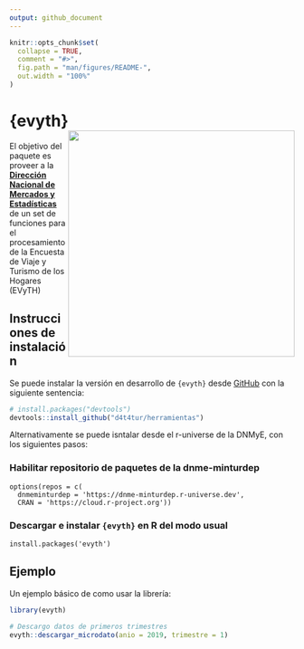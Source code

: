 ```yaml
---
output: github_document
---
```


<!-- README.md is generated from README.Rmd. Please edit that file -->

```r
knitr::opts_chunk$set(
  collapse = TRUE,
  comment = "#>",
  fig.path = "man/figures/README-",
  out.width = "100%"
)
```


# {evyth} <a href="https://dnme-minturdep.github.io/evyth/"><img src="man/figures/logo.png" align="right" height="400" style="float:right; height:400px;" /></a>

<!-- badges: start -->
<!-- badges: end -->

El objetivo del paquete es proveer a la [**Dirección Nacional de Mercados y Estadísticas**](https://www.yvera.tur.ar/sinta/) de un set de funciones para el procesamiento de la Encuesta de Viaje y Turismo de los Hogares (EVyTH)

## Instrucciones de instalación 


Se puede instalar la versión en desarrollo de `{evyth}` desde [GitHub](https://github.com/) con la siguiente sentencia:

``` r
# install.packages("devtools")
devtools::install_github("d4t4tur/herramientas")
```
Alternativamente se puede isntalar desde el r-universe de la DNMyE, con los siguientes pasos: 

### Habilitar repositorio de paquetes de la dnme-minturdep

```
options(repos = c(
  dnmeminturdep = 'https://dnme-minturdep.r-universe.dev',
  CRAN = 'https://cloud.r-project.org'))
```


### Descargar e instalar `{evyth}` en R del modo usual 

```
install.packages('evyth')
```





## Ejemplo

Un ejemplo básico de como usar la librería:

```r
library(evyth)

# Descargo datos de primeros trimestres
evyth::descargar_microdato(anio = 2019, trimestre = 1)


```
